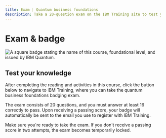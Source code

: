 ```yaml
---
title: Exam | Quantum business foundations
description: Take a 20-question exam on the IBM Training site to test your quantum business skills and receive a badge through Credly.
---
```


# Exam & badge

![A square badge stating the name of this course, foundational level, and issued by IBM Quantum.](/learning/images/courses/quantum-business-foundations/exam/badge.avif)

## Test your knowledge

After completing the reading and activities in this course, click the button below to navigate to IBM Training, where you can take the quantum business foundations badging exam.

The exam consists of 20 questions, and you must answer at least 16 correctly to pass. Upon receiving a passing score, your badge will automatically be sent to the email you use to register with IBM Training.

Make sure you're ready to take the exam. If you don't receive a passing score in two attempts, the exam becomes temporarily locked.

<LaunchExamButton href="https://www.ibm.com/training/course/quantum-business-foundations-badge-quiz-DL46104G" />

